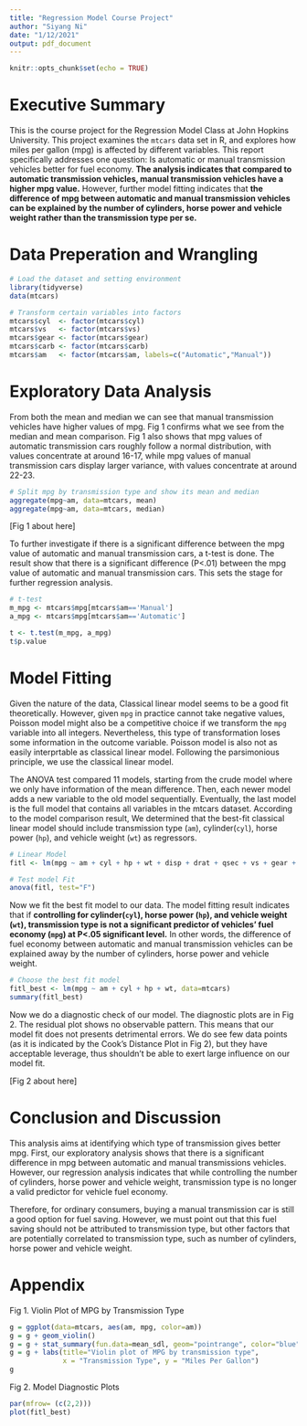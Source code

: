 ```yaml
---
title: "Regression Model Course Project"
author: "Siyang Ni"
date: "1/12/2021"
output: pdf_document
---
```


```r
knitr::opts_chunk$set(echo = TRUE)
```

# Executive Summary

This is the course project for the Regression Model Class at John Hopkins University. This project examines the `mtcars` data set in R, and explores how miles per gallon (mpg) is affected by different variables. This report specifically addresses one question: Is automatic or manual transmission vehicles better for fuel economy. **The analysis indicates that compared to automatic transmission vehicles, manual transmission vehicles have a higher mpg value.** However, further model fitting indicates that **the difference of mpg between automatic and manual transmission vehicles can be explained by the number of cylinders, horse power and vehicle weight rather than the transmission type per se.** 

# Data Preperation and Wrangling

```r
# Load the dataset and setting environment
library(tidyverse)
data(mtcars)
```

```r
# Transform certain variables into factors
mtcars$cyl  <- factor(mtcars$cyl)
mtcars$vs   <- factor(mtcars$vs)
mtcars$gear <- factor(mtcars$gear)
mtcars$carb <- factor(mtcars$carb)
mtcars$am   <- factor(mtcars$am, labels=c("Automatic","Manual"))
```

# Exploratory Data Analysis

From both the mean and median we can see that manual transmission vehicles have higher values of mpg. Fig 1 confirms what we see from the median and mean comparison. Fig 1 also shows that mpg values of automatic transmission cars roughly follow a normal distribution, with values concentrate at around 16-17, while mpg values of manual transmission cars display larger variance, with values concentrate at around 22-23. 

```r
# Split mpg by transmission type and show its mean and median
aggregate(mpg~am, data=mtcars, mean)
aggregate(mpg~am, data=mtcars, median)
```

[Fig 1 about here]

To further investigate if there is a significant difference between the mpg value of automatic and manual transmission cars, a t-test is done. The result show that there is a significant difference (P<.01) between the mpg value of automatic and manual transmission cars. This sets the stage for further regression analysis.

```r
# t-test
m_mpg <- mtcars$mpg[mtcars$am=='Manual']
a_mpg <- mtcars$mpg[mtcars$am=='Automatic']

t <- t.test(m_mpg, a_mpg)
t$p.value
```

# Model Fitting

Given the nature of the data, Classical linear model seems to be a good fit theoretically. However, given `mpg` in practice cannot take negative values, Poisson model might also be a competitive choice if we transform the    `mpg` variable into all integers. Nevertheless, this type of transformation loses some information in the outcome variable. Poisson model is also not as easily interprtable as classical linear model. Following the parsimonious principle, we use the classical linear model. 

The ANOVA test compared 11 models, starting from the crude model where we only have information of the mean difference. Then, each newer model adds a new variable to the old model sequentially. Eventually, the last model is the full model that contains all variables in the mtcars dataset. According to the model comparison result, We determined that the best-fit classical linear model should include transmission type (`am`), cylinder(`cyl`), horse power (`hp`), and vehicle weight (`wt`) as regressors.  

```r
# Linear Model
fitl <- lm(mpg ~ am + cyl + hp + wt + disp + drat + qsec + vs + gear + carb, data=mtcars)

# Test model Fit
anova(fitl, test="F")
```

Now we fit the best fit model to our data. The model fitting result indicates that if **controlling for cylinder(`cyl`), horse power (`hp`), and vehicle weight (`wt`), transmission type is not a significant predictor of vehicles' fuel economy (`mpg`) at P<.05 significant level.** In other words, the difference of fuel economy between automatic and manual transmission vehicles can be explained away by the number of cylinders, horse power and vehicle weight.

```r
# Choose the best fit model
fitl_best <- lm(mpg ~ am + cyl + hp + wt, data=mtcars)
summary(fitl_best)
```

Now we do a diagnostic check of our model. The diagnostic plots are in Fig 2. The residual plot shows no observable pattern. This means that our model fit does not presents detrimental errors. We do see few data points (as it is indicated by the Cook's Distance Plot in Fig 2), but they have acceptable leverage, thus shouldn't be able to exert large influence on our model fit. 

[Fig 2 about here]

# Conclusion and Discussion

This analysis aims at identifying which type of transmission gives better mpg. First, our exploratory analysis shows that there is a significant difference in mpg between automatic and manual transmissions vehicles. However, our regression analysis indicates that while controlling the number of cylinders, horse power and vehicle weight, transmission type is no longer a valid predictor for vehicle fuel economy. 

Therefore, for ordinary consumers, buying a manual transmission car is still a good option for fuel saving. However, we must point out that this fuel saving should not be attributed to transmission type, but other factors that are potentially correlated to transmission type, such as number of cylinders, horse power and vehicle weight.

# Appendix

Fig 1. Violin Plot of MPG by Transmission Type

```r
g = ggplot(data=mtcars, aes(am, mpg, color=am))
g = g + geom_violin()
g = g + stat_summary(fun.data=mean_sdl, geom="pointrange", color="blue")
g = g + labs(title="Violin plot of MPG by transmission type",
             x = "Transmission Type", y = "Miles Per Gallon")
g
```

Fig 2. Model Diagnostic Plots

```r
par(mfrow= (c(2,2)))
plot(fitl_best)
```